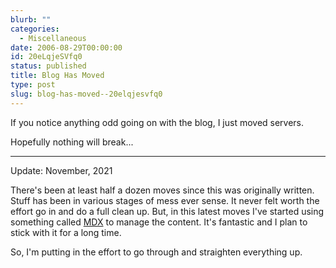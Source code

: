 ```yaml
---
blurb: ""
categories:
  - Miscellaneous
date: 2006-08-29T00:00:00
id: 20eLqjeSVfq0
status: published
title: Blog Has Moved
type: post
slug: blog-has-moved--20elqjesvfq0
---
```


If you notice anything odd going on with the blog, I just moved servers.

Hopefully nothing will break...

---

Update: November, 2021

There's been at least half a dozen moves since this was originally written. Stuff has been in various stages of mess ever sense. It never felt worth the effort go in and do a full clean up. But, in this latest moves I've started using something called [MDX](https://mdxjs.com/) to manage the content. It's fantastic and I plan to stick with it for a long time. 

So, I'm putting in the effort to go through and straighten everything up. 